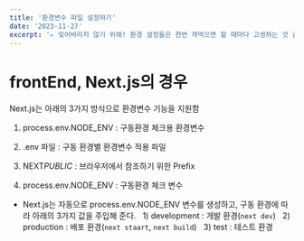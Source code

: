 ```yaml
---
title: '환경변수 파일 설정하기'
date: '2023-11-27'
excerpt: '✏️ 잊어버리지 않기 위해! 환경 설정들은 한번 까먹으면 할 때마다 고생하는 것 같음'
---
```


# frontEnd, Next.js의 경우

Next.js는 아래의 3가지 방식으로 환경변수 기능을 지원함

1. process.env.NODE_ENV : 구동환경 체크용 환경변수
2. .env 파일 : 구동 환경별 환경변수 적용 파일
3. NEXT*PUBLIC* : 브라우저에서 참조하기 위한 Prefix

4. process.env.NODE_ENV : 구동환경 체크 변수

- Next.js는 자동으로 process.env.NODE_ENV 변수를 생성하고, 구동 환경에 따라 아래의 3가지 값을 주입해 준다.
    1) development : 개발 환경(`next dev`)
    2) production : 배포 환경(`next staart`, `next build`)
    3) test : 테스트 환경
